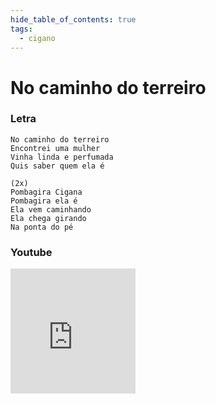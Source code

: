 ```yaml
---
hide_table_of_contents: true
tags:
  - cigano
---
```


# No caminho do terreiro

### Letra

```text
No caminho do terreiro
Encontrei uma mulher
Vinha linda e perfumada
Quis saber quem ela é

(2x)
Pombagira Cigana
Pombagira ela é
Ela vem caminhando
Ela chega girando
Na ponta do pé
```

### Youtube

<iframe
  width="200"
  height="200"
  src="https://www.youtube.com/embed/ierAa8nHno8"
  title="YouTube video player"
  frameborder="0"
  allow="accelerometer; autoplay; clipboard-write; encrypted-media; gyroscope; picture-in-picture; web-share"
  referrerpolicy="strict-origin-when-cross-origin"
  allowfullscreen
></iframe>
